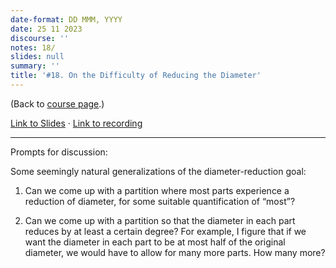 ```yaml
---
date-format: DD MMM, YYYY
date: 25 11 2023
discourse: ''
notes: 18/
slides: null
summary: ''
title: '#18. On the Difficulty of Reducing the Diameter'
---
```


(Back to [course page](../).)

[Link to Slides ](https://slides.com/neeldhara/33-miniatures#/18) · [Link to recording](https://www.youtube.com/watch?v=lP0c2oj0wp0&list=PLadhlDF3zdvv81kngHfUoFR6n1iMj-7vk&index=18)

---

Prompts for discussion:

Some seemingly natural generalizations of the diameter-reduction goal:

1. Can we come up with a partition where most parts experience a reduction of diameter, for some suitable quantification of "most"?

2. Can we come up with a partition so that the diameter in each part reduces by at least a certain degree? For example, I figure that if we want the diameter in each part to be at most half of the original diameter, we would have to allow for many more parts. How many more?